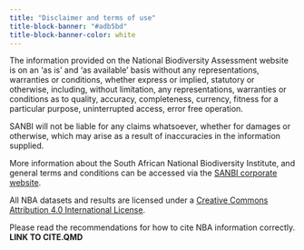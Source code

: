 ```yaml
---
title: "Disclaimer and terms of use"
title-block-banner: "#adb5bd"
title-block-banner-color: white
---
```


The information provided on the National Biodiversity Assessment website is on an 'as is' and 'as available' basis without any representations, warranties or conditions, whether express or implied, statutory or otherwise, including, without limitation, any representations, warranties or conditions as to quality, accuracy, completeness, currency, fitness for a particular purpose, uninterrupted access, error free operation.

SANBI will not be liable for any claims whatsoever, whether for damages or otherwise, which may arise as a result of inaccuracies in the information supplied.

More information about the South African National Biodiversity Institute, and general terms and conditions can be accessed via the [SANBI corporate website](https://www.sanbi.org/about-us/terms-and-conditions/).

All NBA datasets and results are licensed under a [Creative Commons Attribution 4.0 International License](https://creativecommons.org/licenses/by/4.0/).

Please read the recommendations for how to cite NBA information correctly. **LINK TO CITE.QMD**
